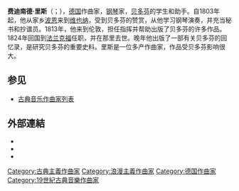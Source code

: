 {{Infobox classical
| 中文名       = 费迪南德·里斯
| 画像         = Ferdinand_Ries_by_Mayer.jpg
| 附注         =      
| 原文名       = Ferdinand Ries
| 国别         = 德国    
| 出生日期     = {{birth date|1784|11|28}}
| 出生地       = 波恩
| 逝世日期     = {{death date and age|1838|1|13|1784|11|28}}
| 逝世地       = 法兰克福
| 所属时期     = 古典主义，浪漫主义
| 所属乐派     =  
| 擅长作品类型 = 管弦乐，室内乐，钢琴曲
| 代表作       = 八部交响曲，八部钢琴协奏曲，26首弦乐四重奏，大量钢琴奏鸣曲，小提琴奏鸣曲
| 师从         = [[阿尔布雷希茨贝格|阿尔布雷希茨贝格]]，[[贝多芬|贝多芬]]
| 学生         = 
| 官方网站     = 
}}

'''费迪南德·里斯'''（{{lang-de|Ferdinand Ries}}；{{bd|1784年|11月28日|1838年|1月13日|catIdx=R}}），[[德国|德国]]作曲家，[[钢琴|钢琴]]家，[[贝多芬|贝多芬]]的学生和助手。自1803年起，他从家乡[[波恩|波恩]]来到[[维也纳|维也纳]]，受到贝多芬的赞赏，从他学习钢琴演奏，并充当秘书和抄谱员。1813年，他来到伦敦，担任指挥并帮助出版了贝多芬的许多作品。1824年回国到[[法兰克福|法兰克福]]任职，并在那里去世。晚年他出版了一部有关贝多芬的回忆录，是研究贝多芬的重要史料。里斯是一位多产作曲家，作品受贝多芬影响很大。

== 参见 ==
{{portal box|古典音樂}}
* [[古典音乐作曲家列表|古典音乐作曲家列表]]

== 外部連結 ==
{{NIE Poster|Ries, Ferdinand|year=1905}}
* {{DNB portal|118600966}}
* {{IMSLP|id=Ries, Ferdinand}}
* {{MutopiaComposer|RiesF}}

{{Authority control}}

{{DEFAULTSORT:Ries, Ferdinand}}
[[Category:古典主義作曲家|Category:古典主義作曲家]]
[[Category:浪漫主義作曲家|Category:浪漫主義作曲家]]
[[Category:德国作曲家|Category:德国作曲家]]
[[Category:19世紀古典音樂作曲家|Category:19世紀古典音樂作曲家]]